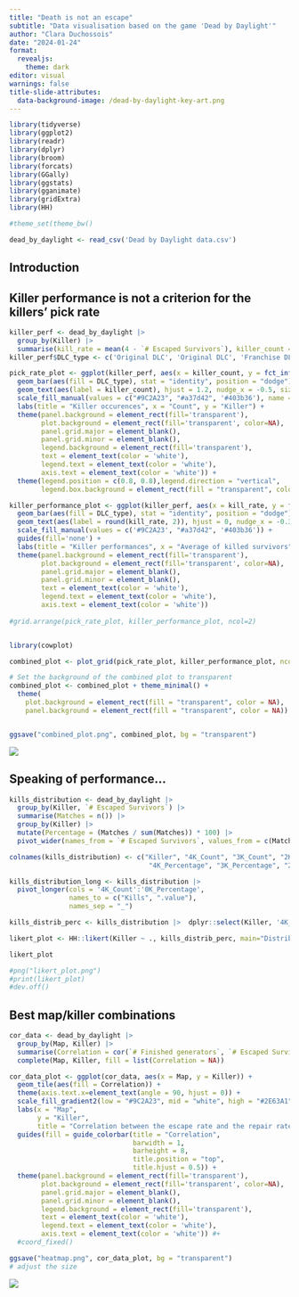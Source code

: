 ```yaml
---
title: "Death is not an escape"
subtitle: "Data visualisation based on the game 'Dead by Daylight'"
author: "Clara Duchossois"
date: "2024-01-24"
format: 
  revealjs: 
    theme: dark
editor: visual
warnings: false
title-slide-attributes:
  data-background-image: /dead-by-daylight-key-art.png
---
```


```r
library(tidyverse)
library(ggplot2)
library(readr)
library(dplyr)
library(broom)
library(forcats)
library(GGally)
library(ggstats)
library(gganimate)
library(gridExtra)
library(HH)

#theme_set(theme_bw()

dead_by_daylight <- read_csv('Dead by Daylight data.csv')
```

## Introduction {background-image=/dbd-gallery-background.jpg}




## Killer performance is not a criterion for the killers' pick rate {background-image=/dbd-gallery-background.jpg}

```r
killer_perf <- dead_by_daylight |> 
  group_by(Killer) |> 
  summarise(kill_rate = mean(4 - `# Escaped Survivors`), killer_count = n(), .groups = 'drop')
killer_perf$DLC_type <- c('Original DLC', 'Original DLC', 'Franchise DLC', 'Franchise DLC', 'Original DLC', 'Original DLC', 'Franchise DLC', 'Original DLC', 'Franchise DLC', 'Franchise DLC', 'Original DLC', 'Base game', 'Base game', 'Original DLC', 'Franchise DLC', 'Franchise DLC', 'Base game', 'Original DLC', 'Franchise DLC', 'Original DLC', 'Franchise DLC', 'Original DLC', 'Base game', 'Original DLC', 'Original DLC', 'Base game')

pick_rate_plot <- ggplot(killer_perf, aes(x = killer_count, y = fct_infreq(Killer, killer_count))) +
  geom_bar(aes(fill = DLC_type), stat = "identity", position = "dodge") +
  geom_text(aes(label = killer_count), hjust = 1.2, nudge_x = -0.5, size = 2.7, colour = 'white') +
  scale_fill_manual(values = c("#9C2A23", "#a37d42", '#403b36'), name = 'Type of DLC', labels = c('Base game', 'Franchise DLC', 'Original DLC')) +
  labs(title = "Killer occurences", x = "Count", y = "Killer") +
  theme(panel.background = element_rect(fill='transparent'),
        plot.background = element_rect(fill='transparent', color=NA),
        panel.grid.major = element_blank(),
        panel.grid.minor = element_blank(),
        legend.background = element_rect(fill='transparent'),
        text = element_text(color = 'white'),
        legend.text = element_text(color = 'white'),
        axis.text = element_text(color = 'white')) +
  theme(legend.position = c(0.8, 0.8),legend.direction = "vertical",
        legend.box.background = element_rect(fill = "transparent", color = NA))

killer_performance_plot <- ggplot(killer_perf, aes(x = kill_rate, y = fct_infreq(Killer, kill_rate))) +
  geom_bar(aes(fill = DLC_type), stat = "identity", position = "dodge") +
  geom_text(aes(label = round(kill_rate, 2)), hjust = 0, nudge_x = -0.35, size = 2.7, colour = 'white') +
  scale_fill_manual(values = c('#9C2A23', "#a37d42", '#403b36')) +
  guides(fill='none') +
  labs(title = "Killer performances", x = "Average of killed survivors", y = '') +
  theme(panel.background = element_rect(fill='transparent'),
        plot.background = element_rect(fill='transparent', color=NA),
        panel.grid.major = element_blank(),
        panel.grid.minor = element_blank(),
        text = element_text(color = 'white'),
        legend.text = element_text(color = 'white'),
        axis.text = element_text(color = 'white'))
  
#grid.arrange(pick_rate_plot, killer_performance_plot, ncol=2)


library(cowplot)

combined_plot <- plot_grid(pick_rate_plot, killer_performance_plot, ncol = 2, align = "h")

# Set the background of the combined plot to transparent
combined_plot <- combined_plot + theme_minimal() +
  theme(
    plot.background = element_rect(fill = "transparent", color = NA),
    panel.background = element_rect(fill = "transparent", color = NA))


ggsave("combined_plot.png", combined_plot, bg = "transparent")


```

![](combined_plot.png)

## Speaking of performance... {background-image=/dbd-gallery-background.jpg}

```r
kills_distribution <- dead_by_daylight |> 
  group_by(Killer, `# Escaped Survivors`) |> 
  summarise(Matches = n()) |> 
  group_by(Killer) |> 
  mutate(Percentage = (Matches / sum(Matches)) * 100) |> 
  pivot_wider(names_from = `# Escaped Survivors`, values_from = c(Matches, Percentage))

colnames(kills_distribution) <- c("Killer", "4K_Count", "3K_Count", "2K_Count", "1K_Count", "0K_Count", 
                                   "4K_Percentage", "3K_Percentage", "2K_Percentage", "1K_Percentage", "0K_Percentage")

kills_distribution_long <- kills_distribution |> 
  pivot_longer(cols = '4K_Count':'0K_Percentage', 
               names_to = c("Kills", ".value"), 
               names_sep = "_")

kills_distrib_perc <- kills_distribution |>  dplyr::select(Killer, '4K_Percentage', '3K_Percentage', '2K_Percentage', '1K_Percentage', '0K_Percentage')

likert_plot <- HH::likert(Killer ~ ., kills_distrib_perc, main="Distributions of the kills per killer", ylab= '', as.percent=TRUE, positive.order=TRUE, rightAxis = FALSE, par.settings = list(bg = "transparent"))

likert_plot

#png("likert_plot.png")
#print(likert_plot)
#dev.off()
```


## Best map/killer combinations {background-image=/dbd-gallery-background.jpg}

```r
cor_data <- dead_by_daylight |> 
  group_by(Map, Killer) |> 
  summarise(Correlation = cor(`# Finished generators`, `# Escaped Survivors`), .groups = 'drop') |> 
  complete(Map, Killer, fill = list(Correlation = NA))

cor_data_plot <- ggplot(cor_data, aes(x = Map, y = Killer)) +
  geom_tile(aes(fill = Correlation)) +
  theme(axis.text.x=element_text(angle = 90, hjust = 0)) +
  scale_fill_gradient2(low = "#9C2A23", mid = "white", high = "#2E63A1", midpoint = 0, na.value = '#6D6D6D') +
  labs(x = "Map",
       y = "Killer",
       title = "Correlation between the escape rate and the repair rate\nper killer and per map") +
  guides(fill = guide_colorbar(title = "Correlation", 
                               barwidth = 1, 
                               barheight = 8,
                               title.position = "top",
                               title.hjust = 0.5)) +
  theme(panel.background = element_rect(fill='transparent'),
        plot.background = element_rect(fill='transparent', color=NA),
        panel.grid.major = element_blank(),
        panel.grid.minor = element_blank(),
        legend.background = element_rect(fill='transparent'),
        text = element_text(color = 'white'),
        legend.text = element_text(color = 'white'),
        axis.text = element_text(color = 'white')) #+
  #coord_fixed()

ggsave("heatmap.png", cor_data_plot, bg = "transparent")
# adjust the size
```

![](heatmap.png)